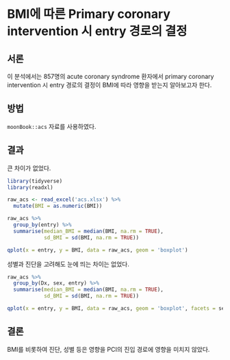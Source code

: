 # BMI에 따른 Primary coronary intervention 시 entry 경로의 결정

## 서론

이 분석에서는 857명의 acute coronary syndrome 환자에서 primary coronary intervention 시 entry 경로의 결정이 BMI에 따라 영향을 받는지 알아보고자 한다.

## 방법

`moonBook::acs` 자료를 사용하였다.

## 결과

큰 차이가 없었다.

```r
library(tidyverse)
library(readxl)

raw_acs <- read_excel('acs.xlsx') %>% 
  mutate(BMI = as.numeric(BMI))

raw_acs %>% 
  group_by(entry) %>% 
  summarise(median_BMI = median(BMI, na.rm = TRUE),
            sd_BMI = sd(BMI, na.rm = TRUE))
```

```r
qplot(x = entry, y = BMI, data = raw_acs, geom = 'boxplot')
```

성별과 진단을 고려해도 눈에 띄는 차이는 없었다. 

```r
raw_acs %>% 
  group_by(Dx, sex, entry) %>% 
  summarise(median_BMI = median(BMI, na.rm = TRUE),
            sd_BMI = sd(BMI, na.rm = TRUE))
```

```r
qplot(x = entry, y = BMI, data = raw_acs, geom = 'boxplot', facets = sex ~ Dx)
```

## 결론

BMI를 비롯하여 진단, 성별 등은 영향을 PCI의 진입 경로에 영향을 미치지 않았다.


